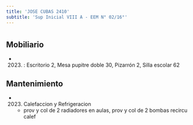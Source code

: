 ```yaml
---
title: 'JOSE CUBAS 2410'
subtitle: 'Sup Inicial VIII A - EEM N° 02/16°'
---
```


#


## Mobiliario

*  (2023) : Escritorio 2, Mesa pupitre doble 30, Pizarrón 2, Silla escolar 62 





## Mantenimiento

*  (2023) Calefaccion y Refrigeracion 
    + prov y col de 2 radiadores en aulas, prov y col de 2 bombas recircu calef



